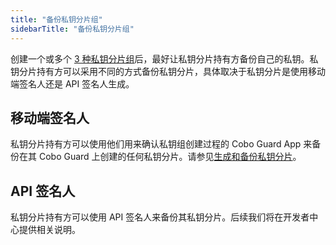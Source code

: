 ```yaml
---
title: "备份私钥分片组"
sidebarTitle: "备份私钥分片组"
---
```


创建一个或多个 [3 种私钥分片组](/en/portal/mpc-wallets/ocw/create-key-share-groups)后，最好让私钥分片持有方备份自己的私钥。私钥分片持有方可以采用不同的方式备份私钥分片，具体取决于私钥分片是使用移动端签名人还是 API 签名人生成。

## 移动端签名人
私钥分片持有方可以使用他们用来确认私钥组创建过程的 Cobo Guard App 来备份在其 Cobo Guard 上创建的任何私钥分片。请参见[生成和备份私钥分片](/en/guard/generate-and-back-up-key-shares)。

## API 签名人
私钥分片持有方可以使用 API 签名人来备份其私钥分片。后续我们将在开发者中心提供相关说明。